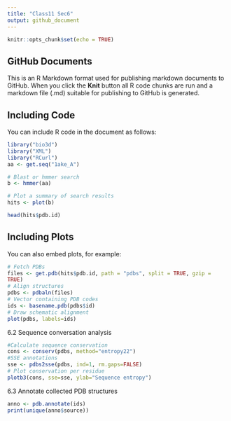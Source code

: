 ```yaml
---
title: "Class11 Sec6"
output: github_document
---
```


```r
knitr::opts_chunk$set(echo = TRUE)
```

## GitHub Documents

This is an R Markdown format used for publishing markdown documents to GitHub. When you click the **Knit** button all R code chunks are run and a markdown file (.md) suitable for publishing to GitHub is generated.

## Including Code

You can include R code in the document as follows:

```r
library("bio3d")
library("XML")
library("RCurl")
aa <- get.seq("1ake_A")

# Blast or hmmer search
b <- hmmer(aa)

# Plot a summary of search results
hits <- plot(b)

head(hits$pdb.id)

```

## Including Plots

You can also embed plots, for example:

```r
# Fetch PDBs
files <- get.pdb(hits$pdb.id, path = "pdbs", split = TRUE, gzip =
TRUE)
# Align structures
pdbs <- pdbaln(files)
# Vector containing PDB codes
ids <- basename.pdb(pdbs$id)
# Draw schematic alignment
plot(pdbs, labels=ids)
```

6.2 Sequence conversation analysis
```r
#Calculate sequence conservation
cons <- conserv(pdbs, method="entropy22")
#SSE annotations
sse <- pdbs2sse(pdbs, ind=1, rm.gaps=FALSE)
# Plot conservation per residue
plotb3(cons, sse=sse, ylab="Sequence entropy")
```

6.3 Annotate collected PDB structures
```r
anno <- pdb.annotate(ids)
print(unique(anno$source))
```

